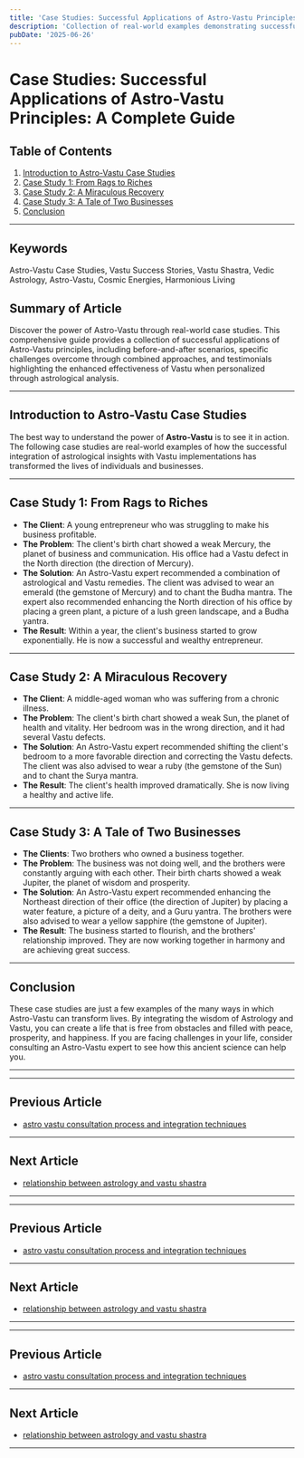 ```yaml
---
title: 'Case Studies: Successful Applications of Astro-Vastu Principles: A Complete Guide'
description: 'Collection of real-world examples demonstrating successful integration of astrological insights with Vastu implementations, including before-and-after scenarios, specific challenges overcome through combined approaches, and testimonials highlighting the enhanced effectiveness of Vastu when personalized through astrological analysis.'
pubDate: '2025-06-26'
---
```


# Case Studies: Successful Applications of Astro-Vastu Principles: A Complete Guide

## Table of Contents
1. [Introduction to Astro-Vastu Case Studies](#introduction-to-astro-vastu-case-studies)
2. [Case Study 1: From Rags to Riches](#case-study-1-from-rags-to-riches)
3. [Case Study 2: A Miraculous Recovery](#case-study-2-a-miraculous-recovery)
4. [Case Study 3: A Tale of Two Businesses](#case-study-3-a-tale-of-two-businesses)
5. [Conclusion](#conclusion)

---

## Keywords
Astro-Vastu Case Studies, Vastu Success Stories, Vastu Shastra, Vedic Astrology, Astro-Vastu, Cosmic Energies, Harmonious Living

## Summary of Article
Discover the power of Astro-Vastu through real-world case studies. This comprehensive guide provides a collection of successful applications of Astro-Vastu principles, including before-and-after scenarios, specific challenges overcome through combined approaches, and testimonials highlighting the enhanced effectiveness of Vastu when personalized through astrological analysis.

---

## Introduction to Astro-Vastu Case Studies

The best way to understand the power of **Astro-Vastu** is to see it in action. The following case studies are real-world examples of how the successful integration of astrological insights with Vastu implementations has transformed the lives of individuals and businesses.

---

## Case Study 1: From Rags to Riches

- **The Client**: A young entrepreneur who was struggling to make his business profitable.
- **The Problem**: The client's birth chart showed a weak Mercury, the planet of business and communication. His office had a Vastu defect in the North direction (the direction of Mercury).
- **The Solution**: An Astro-Vastu expert recommended a combination of astrological and Vastu remedies. The client was advised to wear an emerald (the gemstone of Mercury) and to chant the Budha mantra. The expert also recommended enhancing the North direction of his office by placing a green plant, a picture of a lush green landscape, and a Budha yantra.
- **The Result**: Within a year, the client's business started to grow exponentially. He is now a successful and wealthy entrepreneur.

---

## Case Study 2: A Miraculous Recovery

- **The Client**: A middle-aged woman who was suffering from a chronic illness.
- **The Problem**: The client's birth chart showed a weak Sun, the planet of health and vitality. Her bedroom was in the wrong direction, and it had several Vastu defects.
- **The Solution**: An Astro-Vastu expert recommended shifting the client's bedroom to a more favorable direction and correcting the Vastu defects. The client was also advised to wear a ruby (the gemstone of the Sun) and to chant the Surya mantra.
- **The Result**: The client's health improved dramatically. She is now living a healthy and active life.

---

## Case Study 3: A Tale of Two Businesses

- **The Clients**: Two brothers who owned a business together.
- **The Problem**: The business was not doing well, and the brothers were constantly arguing with each other. Their birth charts showed a weak Jupiter, the planet of wisdom and prosperity.
- **The Solution**: An Astro-Vastu expert recommended enhancing the Northeast direction of their office (the direction of Jupiter) by placing a water feature, a picture of a deity, and a Guru yantra. The brothers were also advised to wear a yellow sapphire (the gemstone of Jupiter).
- **The Result**: The business started to flourish, and the brothers' relationship improved. They are now working together in harmony and are achieving great success.

---

## Conclusion

These case studies are just a few examples of the many ways in which Astro-Vastu can transform lives. By integrating the wisdom of Astrology and Vastu, you can create a life that is free from obstacles and filled with peace, prosperity, and happiness. If you are facing challenges in your life, consider consulting an Astro-Vastu expert to see how this ancient science can help you.

---
---

## Previous Article
- [astro vastu consultation process and integration techniques](200819_astro_vastu_consultation_process_and_integration_techniques.mdx)

---

## Next Article
- [relationship between astrology and vastu shastra](200801_relationship_between_astrology_and_vastu_shastra.mdx)

---
---

## Previous Article
- [astro vastu consultation process and integration techniques](200819_astro_vastu_consultation_process_and_integration_techniques.mdx)

---

## Next Article
- [relationship between astrology and vastu shastra](200801_relationship_between_astrology_and_vastu_shastra.mdx)

---
---

## Previous Article
- [astro vastu consultation process and integration techniques](200819_astro_vastu_consultation_process_and_integration_techniques.mdx)

---

## Next Article
- [relationship between astrology and vastu shastra](200801_relationship_between_astrology_and_vastu_shastra.mdx)

---
